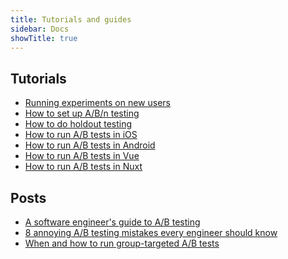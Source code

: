 ```yaml
---
title: Tutorials and guides
sidebar: Docs
showTitle: true
---
```


## Tutorials

- [Running experiments on new users](/tutorials/new-user-experiments)	
- [How to set up A/B/n testing](/tutorials/abn-testing)																					
- [How to do holdout testing](/tutorials/holdout-testing)
- [How to run A/B tests in iOS](/tutorials/ios-ab-tests)
- [How to run A/B tests in Android](/tutorials/android-ab-tests)
- [How to run A/B tests in Vue](/tutorials/vue-ab-tests)
- [How to run A/B tests in Nuxt](/tutorials/nuxtjs-ab-tests)

## Posts 

- [A software engineer's guide to A/B testing](/blog/ab-testing-guide-for-engineers)
- [8 annoying A/B testing mistakes every engineer should know](/blog/ab-testing-mistakes)
- [When and how to run group-targeted A/B tests](/blog/running-group-targeted-ab-tests)